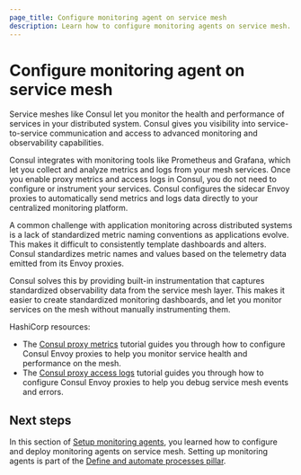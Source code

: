 ```yaml
---
page_title: Configure monitoring agent on service mesh
description: Learn how to configure monitoring agents on service mesh.
---
```


# Configure monitoring agent on service mesh

Service meshes like Consul let you monitor the health and performance of services in your distributed system. Consul gives you visibility into service-to-service communication and access to advanced monitoring and observability capabilities.

Consul integrates with monitoring tools like Prometheus and Grafana, which let you collect and analyze metrics and logs from your mesh services. Once you enable proxy metrics and access logs in Consul, you do not need to configure or instrument your services. Consul configures the sidecar Envoy proxies to automatically send metrics and logs data directly to your centralized monitoring platform.

A common challenge with application monitoring across distributed systems is a lack of standardized metric naming conventions as applications evolve. This makes it difficult to consistently template dashboards and alters. Consul standardizes metric names and values based on the telemetry data emitted from its Envoy proxies. 

Consul solves this by providing built-in instrumentation that captures standardized observability data from the service mesh layer. This makes it easier to create standardized monitoring dashboards, and let you monitor services on the mesh without manually instrumenting them.

HashiCorp resources:
  - The [Consul proxy metrics](/consul/tutorials/service-mesh-observability/proxy-metrics) tutorial guides you through how to configure Consul Envoy proxies to help you monitor service health and performance on the mesh.
  - The [Consul proxy access logs](/consul/tutorials/service-mesh-observability/proxy-access-logs) tutorial guides you through how to configure Consul Envoy proxies to help you debug service mesh events and errors.

## Next steps

In this section of [Setup monitoring agents](/well-architected-framework/define-and-automate-processes/monitor/setup-monitoring-agents), you learned how to configure and deploy monitoring agents on service mesh. Setting up monitoring agents is part of the [Define and automate processes pillar](/well-architected-framework/define-and-automate-processes).